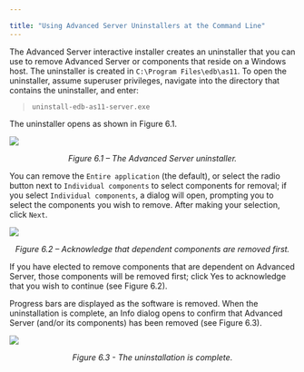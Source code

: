---

title: "Using Advanced Server Uninstallers at the Command Line"
---

<div id="using_advanced_server_uninstallers_at_the_command_line" class="registered_link"></div>

The Advanced Server interactive installer creates an uninstaller that you can use to remove Advanced Server or components that reside on a Windows host. The uninstaller is created in `C:\Program Files\edb\as11`. To open the uninstaller, assume superuser privileges, navigate into the directory that contains the uninstaller, and enter:

> `uninstall-edb-as11-server.exe`

The uninstaller opens as shown in Figure 6.1.

![](images/the_advanced_server_uninstaller.png)

<center><i>Figure 6.1 – The Advanced Server uninstaller.</i></center>

You can remove the `Entire application` (the default), or select the radio button next to `Individual components` to select components for removal; if you select `Individual components`, a dialog will open, prompting you to select the components you wish to remove. After making your selection, click `Next`.

![](images/acknowledge_that_dependent_components_are_removed_first.png)

<center><i>Figure 6.2 – Acknowledge that dependent components are removed first.</i></center>

If you have elected to remove components that are dependent on Advanced Server, those components will be removed first; click Yes to acknowledge that you wish to continue (see Figure 6.2).

Progress bars are displayed as the software is removed. When the uninstallation is complete, an Info dialog opens to confirm that Advanced Server (and/or its components) has been removed (see Figure 6.3).

![](images/the_uninstallation_is_complete.png)

<center><i>Figure 6.3 - The uninstallation is complete.</i></center>